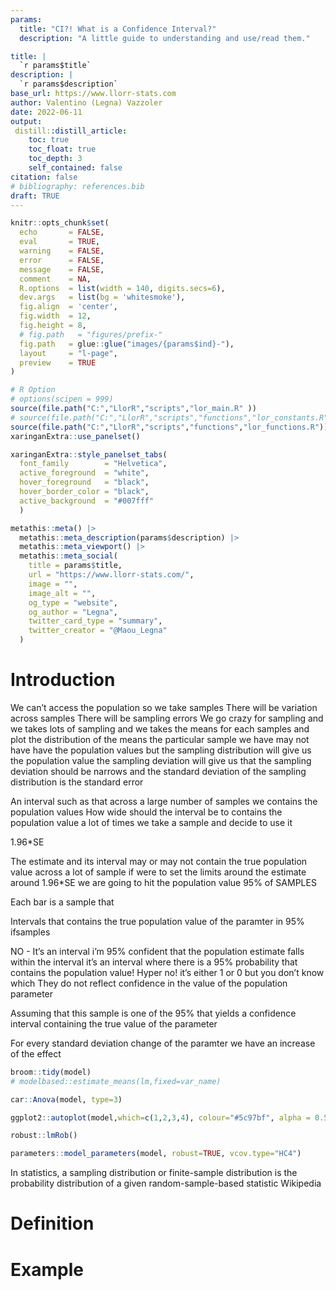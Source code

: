 ```yaml
---
params:
  title: "CI?! What is a Confidence Interval?"
  description: "A little guide to understanding and use/read them."

title: | 
  `r params$title`
description: |
  `r params$description`
base_url: https://www.llorr-stats.com
author: Valentino (Legna) Vazzoler
date: 2022-06-11
output:
 distill::distill_article:
    toc: true
    toc_float: true
    toc_depth: 3
    self_contained: false
citation: false
# bibliography: references.bib
draft: TRUE
---
```

```r
knitr::opts_chunk$set(
  echo       = FALSE,
  eval       = TRUE,
  warning    = FALSE,
  error      = FALSE,
  message    = FALSE,
  comment    = NA,
  R.options  = list(width = 140, digits.secs=6),
  dev.args   = list(bg = 'whitesmoke'),
  fig.align  = 'center',
  fig.width  = 12,
  fig.height = 8,
  # fig.path   = "figures/prefix-"
  fig.path   = glue::glue("images/{params$ind}-"),
  layout     = "l-page",
  preview    = TRUE
)

# R Option
# options(scipen = 999)
source(file.path("C:","LlorR","scripts","lor_main.R" ))
# source(file.path("C:","LlorR","scripts","functions","lor_constants.R"))
source(file.path("C:","LlorR","scripts","functions","lor_functions.R"))
xaringanExtra::use_panelset()
```

```r
xaringanExtra::style_panelset_tabs(
  font_family        = "Helvetica",
  active_foreground  = "white",
  hover_foreground   = "black",
  hover_border_color = "black",
  active_background  = "#007fff"
  )
```

```r
metathis::meta() |>
  metathis::meta_description(params$description) |>
  metathis::meta_viewport() |>
  metathis::meta_social(
    title = params$title,
    url = "https://www.llorr-stats.com/",
    image = "",
    image_alt = "",
    og_type = "website",
    og_author = "Legna",
    twitter_card_type = "summary",
    twitter_creator = "@Maou_Legna"
  )
```

# Introduction

We can't access the population so we take samples
There will be variation across samples
There will be sampling errors
We go crazy for sampling and we takes lots of sampling and we takes the means for each samples and plot the distribution of the means
the particular sample we have may not have have the population values
but the sampling distribution will give us the population value
the sampling deviation will give us that
the sampling deviation should be narrows and the standard deviation of the sampling distribution is the standard error

An interval such as that across a large number of samples we contains the population values
How wide should the interval be to contains the population value a lot of times
we take a sample and decide to use it

1.96*SE

The estimate and its interval may or may not contain the true population value
across a lot of sample if were to set the limits around the estimate around 1.96*SE
we are going to hit the population value 95% of SAMPLES

Each bar is a sample that

Intervals that contains the true population value of the paramter in 95% ifsamples

NO - It's an interval i'm 95% confident that the population estimate falls within the interval 
it's an interval where there is a 95% probability that contains the population value!
Hyper no! it's either 1 or 0 but you don't know which
They do not reflect confidence in the value of the population parameter


Assuming that this sample is one of the 95% that yields a confidence interval containing the true value of the parameter 

For every standard deviation change of the paramter we have an increase of the effect


```r
broom::tidy(model)
# modelbased::estimate_means(lm,fixed=var_name)

car::Anova(model, type=3)

ggplot2::autoplot(model,which=c(1,2,3,4), colour="#5c97bf", alpha = 0.5, size = 1) + theme_minimal()

robust::lmRob()

parameters::model_parameters(model, robust=TRUE, vcov.type="HC4")
```



In statistics, a sampling distribution or finite-sample distribution is the probability distribution of a given random-sample-based statistic
Wikipedia

# Definition


# Example
